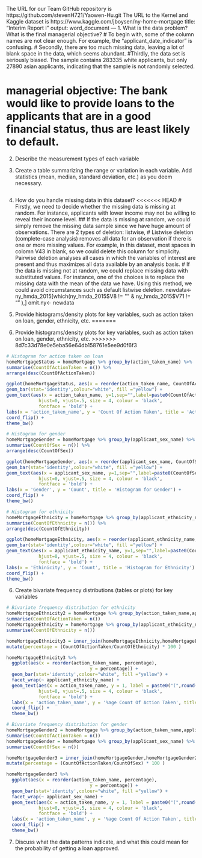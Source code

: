 The URL for our Team GitHub repository is https://github.com/stevenH721/Yaowen-Hu.git
The URL to the Kernel and Kaggle dataset is https://www.kaggle.com/jboysen/ny-home-mortgage
title: "Interim Report I"
output: word_document
---
1. What is the data problem? What is the final managerial objective?
# To begin with, some of the column names are not clear enough. For example, the "applicant_date_indicator" is confusing. 
# Secondly, there are too much missing data, leaving a lot of blank space in the data, which seems abundant.
#Thirdly, the data set is seriously biased. The sample contains 283335 white applicants, but only 27890 asian applicants, indicating that the sample is not randomly selected.   

# managerial objective: The bank would like to provide loans to the applicants that are in a good financial status, thus are least likely to default.

 

2. Describe the measurement types of each variable
 

3. Create a table summarizing the range or variation in each variable. Add statistics (mean,
median, standard deviation, etc.) as you deem necessary.
```r

```
4. How do you handle missing data in this dataset?
<<<<<<< HEAD
# Firstly, we need to decide whether the missing data is missing at random. For instance, applicants with lower income may not be willing to reveal their income level. 
## If the data is missing at random, we could simply remove the missing data sample since we have huge amount of observations. There are 2 types of deletion: listwise, 
# Listwise deletion (complete-case analysis) removes all data for an observation if there is one or more missing values. For example, in this dataset, most spaces in colomn V43 in blank, so we could delete this column for simplicity. Pairwise deletion analyses all cases in which the variables of interest are present and thus maximizes all data available by an analysis basis.
# If the data is missing not at random, we could replace missing data with substituted values. For instance, one of the choices is to replace the missing data with the mean of the data we have. Using this method, we could avoid circumstances such as default listwise deletion. 
newdata<-ny_hmda_2015[which(ny_hmda_2015$V8 != "" & ny_hmda_2015$V71 != "" ),] 
omit.ny<- newdata


5. Provide histograms/density plots for key variables, such as action taken on loan, gender,
ethnicity, etc.
=======
5. Provide histograms/density plots for key variables, such as action taken on loan, gender, ethnicity, etc.
>>>>>>> 8d7c33d78e0e5eba56e64db158761e5ee9d0f6f3
```r
# Histogram for action taken on loan
homeMortgageStatus = homeMortgage %>% group_by(action_taken_name) %>%
summarise(CountOfActionTaken = n()) %>%
arrange(desc(CountOfActionTaken))

ggplot(homeMortgageStatus, aes(x = reorder(action_taken_name, CountOfActionTaken), y = CountOfActionTaken)) +
geom_bar(stat='identity',colour="white", fill ="yellow") +
geom_text(aes(x = action_taken_name, y=1,sep="",label=paste0(CountOfActionTaken)),
            hjust=0, vjust=.5, size = 4, colour = 'black',
            fontface = 'bold') +
labs(x = 'action_taken_name', y = 'Count Of Action Taken', title = 'Actions in Loans') +
coord_flip() + 
theme_bw()
```

```r
# Histogram for gender
homeMortgageGender = homeMortgage %>% group_by(applicant_sex_name) %>%
summarise(CountOfSex = n()) %>%
arrange(desc(CountOfSex))

ggplot(homeMortgageGender, aes(x = reorder(applicant_sex_name, CountOfSex), y = CountOfSex)) +
geom_bar(stat='identity',colour="white", fill ="yellow") +
geom_text(aes(x = applicant_sex_name, y=1,sep="",label=paste0(CountOfSex)),
            hjust=0, vjust=.5, size = 4, colour = 'black',
            fontface = 'bold') +
labs(x = 'Gender', y = 'Count', title = 'Histogram for Gender') +
coord_flip() + 
theme_bw()
```

```r
# Histogram for ethnicity
homeMortgageEthnicity = homeMortgage %>% group_by(applicant_ethnicity_name) %>%
summarise(CountOfEthnicity = n()) %>%
arrange(desc(CountOfEthnicity))

ggplot(homeMortgageEthnicity, aes(x = reorder(applicant_ethnicity_name, CountOfEthnicity), y = CountOfEthnicity)) +
geom_bar(stat='identity',colour="white", fill ="yellow") +
geom_text(aes(x = applicant_ethnicity_name, y=1,sep="",label=paste0(CountOfEthnicity)),
            hjust=0, vjust=.5, size = 4, colour = 'black',
            fontface = 'bold') +
labs(x = 'Ethinicity', y = 'Count', title = 'Histogram for Ethnicity') +
coord_flip() + 
theme_bw()
```

6. Create bivariate frequency distributions (tables or plots) for key variables
```r
# Bivariate frequency distribution for ethnicity
homeMortgageEthnicity2 = homeMortgage %>% group_by(action_taken_name,applicant_ethnicity_name) %>%
summarise(CountOfActionTaken = n()) 
homeMortgageEthnicity = homeMortgage %>% group_by(applicant_ethnicity_name) %>%
summarise(CountOfEthnicity = n()) 

homeMortgageEthnicity3 = inner_join(homeMortgageEthnicity,homeMortgageEthnicity2) %>%
mutate(percentage = (CountOfActionTaken/CountOfEthnicity) * 100 ) 

homeMortgageEthnicity3 %>%
  ggplot(aes(x = reorder(action_taken_name, percentage), 
                               y = percentage)) +
  geom_bar(stat='identity',colour="white", fill ="yellow") +
  facet_wrap(~ applicant_ethnicity_name) +
  geom_text(aes(x = action_taken_name, y = 1, label = paste0("(",round(percentage),"%)",sep="")),
            hjust=0, vjust=.5, size = 4, colour = 'black',
            fontface = 'bold') +
  labs(x = 'action_taken_name', y = '%age Count Of Action Taken', title = 'Actions in Loans') +
  coord_flip() + 
  theme_bw()

```

```r
# Bivariate frequency distribution for gender
homeMortgageGender2 = homeMortgage %>% group_by(action_taken_name,applicant_sex_name) %>%
summarise(CountOfActionTaken = n()) 
homeMortgageGender = homeMortgage %>% group_by(applicant_sex_name) %>%
summarise(CountOfSex = n()) 

homeMortgageGender3 = inner_join(homeMortgageGender,homeMortgageGender2) %>%
mutate(percentage = (CountOfActionTaken/CountOfSex) * 100 ) 

homeMortgageGender3 %>%
  ggplot(aes(x = reorder(action_taken_name, percentage), 
                               y = percentage)) +
  geom_bar(stat='identity',colour="white", fill ="yellow") +
  facet_wrap(~ applicant_sex_name) +
  geom_text(aes(x = action_taken_name, y = 1, label = paste0("(",round(percentage),"%)",sep="")),
            hjust=0, vjust=.5, size = 4, colour = 'black',
            fontface = 'bold') +
  labs(x = 'action_taken_name', y = '%age Count Of Action Taken', title = 'Actions in Loans') +
  coord_flip() + 
  theme_bw()
```

7. Discuss what the data patterns indicate, and what this could mean for the probability of
getting a loan approved.
```r

```




